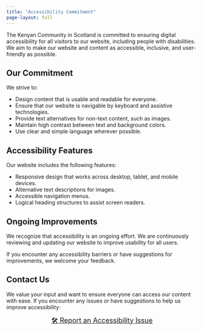 ```yaml
---
title: "Accessibility Commitment"
page-layout: full
---
```


The Kenyan Community in Scotland is committed to ensuring digital accessibility for all visitors to our website, including people with disabilities. We aim to make our website and content as accessible, inclusive, and user-friendly as possible.

## Our Commitment

We strive to:

- Design content that is usable and readable for everyone.
- Ensure that our website is navigable by keyboard and assistive technologies.
- Provide text alternatives for non-text content, such as images.
- Maintain high contrast between text and background colors.
- Use clear and simple language wherever possible.

## Accessibility Features

Our website includes the following features:

- Responsive design that works across desktop, tablet, and mobile devices.
- Alternative text descriptions for images.
- Accessible navigation menus.
- Logical heading structures to assist screen readers.

## Ongoing Improvements

We recognize that accessibility is an ongoing effort. We are continuously reviewing and updating our website to improve usability for all users.

If you encounter any accessibility barriers or have suggestions for improvements, we welcome your feedback.

## Contact Us

We value your input and want to ensure everyone can access our content with ease. If you encounter any issues or have suggestions to help us improve accessibility:

<div style="margin-top: 1em; text-align: center;">
  <a href="contact.qmd#contact-form" class="btn btn-primary btn-lg" role="button" aria-label="Report accessibility issue using the contact form" style="padding: 12px 24px; font-size: 18px; border-radius: 8px;">
    🛠️ Report an Accessibility Issue
  </a>
</div>
